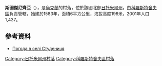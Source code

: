 {{coord|50|20|19|N|28|53|50|E|scale:30000|display=title}}

'''斯圖傑尼齊亞'''（{{lang-uk|Студениця}}），是[[烏克蘭|烏克蘭]]的村落，位於該國北部[[日托米爾州|日托米爾州]]，由[[科羅斯特舍夫區|科羅斯特舍夫區]]負責管轄，始建於1583年，面積6平方公里，海拔高度198米，2001年人口1,437。

==參考資料==
* [http://weather.in.ua/ua/zhitomirskaja/25429 Погода в селі Студениця] {{Wayback|url=http://weather.in.ua/ua/zhitomirskaja/25429 |date=20111219152002 }}

{{DEFAULTSORT:Студениця}}
[[Category:日托米爾州村落|Category:日托米爾州村落]]
[[Category:科羅斯特舍夫區村落|Category:科羅斯特舍夫區村落]]


{{Zhytomyr-geo-stub}}